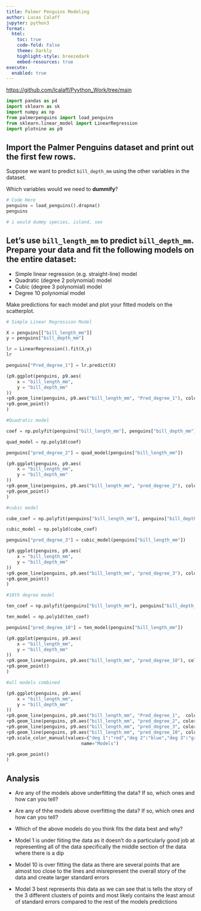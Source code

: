 ```yaml
---
title: Palmer Penguins Modeling
author: Lucas Calaff
jupyter: python3
format:
  html:
    toc: true
    code-fold: False
    theme: Darkly
    highlight-style: breezedark
    embed-resources: true
execute:
  enabled: true
---
```


<https://github.com/lcalaff/Pyython_Work/tree/main>

```python
import pandas as pd
import sklearn as sk
import numpy as np
from palmerpenguins import load_penguins
from sklearn.linear_model import LinearRegression
import plotnine as p9
```


## Import the Palmer Penguins dataset and print out the first few rows.

Suppose we want to predict `bill_depth_mm` using the other variables in the dataset.

Which variables would we need to **dummify**?


```python
# Code Here
penguins = load_penguins().dropna()
penguins

# i would dummy species, island, sex
```

## Let's use `bill_length_mm` to predict `bill_depth_mm`. Prepare your data and fit the following models on the entire dataset:

* Simple linear regression (e.g. straight-line) model
* Quadratic (degree 2 polynomial) model
* Cubic (degree 3 polynomial) model
* Degree 10 polynomial model

Make predictions for each model and plot your fitted models on the scatterplot.

```python
# Simple Linear Regression Model

X = penguins[["bill_length_mm"]]
y = penguins["bill_depth_mm"] 

lr = LinearRegression().fit(X,y)
lr

penguins["Pred_degree_1"] = lr.predict(X)

(p9.ggplot(penguins, p9.aes(
    x = "bill_length_mm", 
    y = "bill_depth_mm"
)) 
+p9.geom_line(penguins, p9.aes("bill_length_mm", "Pred_degree_1"), color = "red")
+p9.geom_point()
)
```

```python
#Quadratic model

coef = np.polyfit(penguins["bill_length_mm"], penguins["bill_depth_mm"],2)

quad_model = np.poly1d(coef)

penguins["pred_degree_2"] = quad_model(penguins["bill_length_mm"])

(p9.ggplot(penguins, p9.aes(
    x = "bill_length_mm", 
    y = "bill_depth_mm"
)) 
+p9.geom_line(penguins, p9.aes("bill_length_mm", "pred_degree_2"), color = "blue")
+p9.geom_point()
)
```

```python
#cubic model

cube_coef = np.polyfit(penguins["bill_length_mm"], penguins["bill_depth_mm"], 3)

cubic_model = np.poly1d(cube_coef)

penguins["pred_degree_3"] = cubic_model(penguins["bill_length_mm"])

(p9.ggplot(penguins, p9.aes(
    x = "bill_length_mm", 
    y = "bill_depth_mm"
)) 
+p9.geom_line(penguins, p9.aes("bill_length_mm", "pred_degree_3"), color = "green")
+p9.geom_point()
)
```

```python
#10th degree model

ten_coef = np.polyfit(penguins["bill_length_mm"], penguins["bill_depth_mm"], 10)

ten_model = np.poly1d(ten_coef)

penguins["pred_degree_10"] = ten_model(penguins["bill_length_mm"])

(p9.ggplot(penguins, p9.aes(
    x = "bill_length_mm", 
    y = "bill_depth_mm"
)) 
+p9.geom_line(penguins, p9.aes("bill_length_mm", "pred_degree_10"), color = "purple")
+p9.geom_point()
)
```

```python
#all models combined 

(p9.ggplot(penguins, p9.aes(
    x = "bill_length_mm", 
    y = "bill_depth_mm"
)) 
+p9.geom_line(penguins, p9.aes("bill_length_mm", "Pred_degree_1",  color='"deg 1"'))
+p9.geom_line(penguins, p9.aes("bill_length_mm", "pred_degree_2", color='"deg 2"'))
+p9.geom_line(penguins, p9.aes("bill_length_mm", "pred_degree_3", color='"deg 3"'))
+p9.geom_line(penguins, p9.aes("bill_length_mm", "pred_degree_10", color='"deg 10"'))
+p9.scale_color_manual(values={"deg 1":"red","deg 2":"blue","deg 3":"green","deg 10":"purple"},
                            name="Models")

+p9.geom_point()
)
```

## Analysis
* Are any of the models above underfitting the data? If so, which ones and how can you tell?
* Are any of thhe models above overfitting the data? If so, which ones and how can you tell?
* Which of the above models do you think fits the data best and why?

* Model 1 is under fiiting the data as it doesn't do a particularly good job at representing all of the data 
specifically the middle section of the data where there is a dip 
* Model 10 is over fitting the data as there are several points that are almost too close to the lines and 
misrepresent the overall story of the data and create larger standard errors
* Model 3 best represents this data as we can see that is tells the story of the 3 different clusters of points 
and most likely contains the least amout of standard errors compared to the rest of the models predictions

